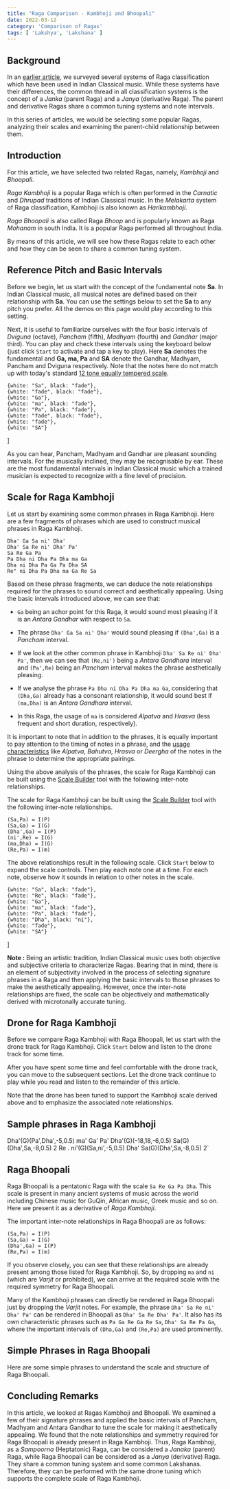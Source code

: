 ```yaml
---
title: "Raga Comparison - Kambhoji and Bhoopali"
date: 2022-03-12
category: 'Comparison of Ragas'
tags: [ 'Lakshya', 'Lakshana' ]
---
```



## Background

In an [earlier article](/learn/raga-classification/), we surveyed several systems of Raga classification which have been used in Indian Classical music. While these systems have their differences, the common thread in all classification systems is the concept of a *Janka* (parent Raga) and a *Janya* (derivative Raga). The parent and derivative Ragas share a common tuning systems and note intervals.

In this series of articles, we would be selecting some popular Ragas, analyzing their scales and examining the parent-child relationship between them.

## Introduction

For this article, we have selected two related Ragas, namely, *Kambhoji* and *Bhoopali*.

*Raga Kambhoji* is a popular Raga which is often performed in the *Carnatic* and *Dhrupad* traditions of Indian Classical music. In the *Melakarta* system of Raga classification, Kambhoji is also known as *Harikambhoji*.

*Raga Bhoopali* is also called Raga *Bhoop* and is popularly known as Raga *Mohanam* in south India. It is a popular Raga performed all throughout India. 

By means of this article, we will see how these Ragas relate to each other and how they can be seen to share a common tuning system.

## Reference Pitch and Basic Intervals

Before we begin, let us start with the concept of the fundamental note **Sa**. In Indian Classical music, all musical notes are defined based on their relationship with **Sa**. You can use the settings below to set the **Sa** to any pitch you prefer. All the demos on this page would play according to this setting.

<CommonPitch />

Next, it is useful to familiarize ourselves with the four basic intervals of *Dviguna*  (octave), *Pancham* (fifth), *Madhyam* (fourth) and *Gandhar* (major third). You can play and check these intervals using the keyboard below (just click `Start` to activate and tap a key to play). Here **Sa** denotes the fundamental and **Ga, ma, Pa** and **SA** denote the Gandhar, Madhyam, Pancham and Dviguna respectively. Note that the notes here do not match up with today's standard [12 tone equally tempered scale](https://en.wikipedia.org/wiki/12_equal_temperament).

    {white: "Sa", black: "fade"},
    {white: "fade", black: "fade"},
    {white: "Ga"},
    {white: "ma", black: "fade"},
    {white: "Pa", black: "fade"},
    {white: "fade", black: "fade"},
    {white: "fade"},
    {white: "SA"}
]

<ScalePlayer title='Basic Intervals' noteSpec={notesBasicIntervals} scale={scaleBasicIntervals} />

As you can hear, Pancham, Madhyam and Gandhar are pleasant sounding intervals. For the musically inclined, they may be recognisable by ear. These are the most fundamental intervals in Indian Classical music which a trained musician is expected to recognize with a fine level of precision.

## Scale for Raga Kambhoji
    
Let us start by examining some common phrases in Raga Kambhoji. Here are a few fragments of phrases which are used to construct musical phrases in Raga Kambhoji.

```
Dha' Ga Sa ni' Dha'
Dha' Sa Re ni' Dha' Pa'
Sa Re Ga Pa
Pa Dha ni Dha Pa Dha ma Ga
Dha ni Dha Pa Ga Pa Dha SA
Re" ni Dha Pa Dha ma Ga Re Sa
```

Based on these phrase fragments, we can deduce the note relationships required for the phrases to sound correct and aesthetically appealing. Using the basic intervals introduced above, we can see that:

* `Ga` being an achor point for this Raga, it would sound most pleasing if it is an *Antara Gandhar* with respect to `Sa`.

* The phrase `Dha' Ga Sa ni' Dha'` would sound pleasing if `(Dha',Ga)` is a *Pancham* interval. 

* If we look at the other common phrase in Kambhoji `Dha' Sa Re ni' Dha' Pa'`, then we can see that `(Re,ni')` being a *Antara Gandhara* interval and `(Pa',Re)` being an *Pancham* interval makes the phrase aesthetically pleasing.
    
* If we analyse the phrase `Pa Dha ni Dha Pa Dha ma Ga`, considering that `(Dha,Ga)` already has a consonant relationship, it would sound best if `(ma,Dha)` is an *Antara Gandhara* interval.
    
* In this Raga, the usage of `ma` is considered *Alpatva* and *Hrasva* (less frequent and short duration, respectively).

It is important to note that in addition to the phrases, it is equally important to pay attention to the timing of notes in a phrase, and the [usage characteristics](/learn/grammar-of-music) like *Alpatva*, *Bahutva*, *Hrasva* or *Deergha* of the notes in the phrase to determine the appropriate pairings.

Using the above analysis of the phrases, the scale for Raga Kambhoji can be built using the [Scale Builder](/scalebuilder/) tool with the following inter-note relationships.

The scale for Raga Kambhoji can be built using the [Scale Builder](/scalebuilder/) tool with the following inter-note relationships.

```
(Sa,Pa) = I(P)
(Sa,Ga) = I(G)
(Dha',Ga) = I(P)
(ni',Re) = I(G)
(ma,Dha) = I(G)
(Re,Pa) = I(m)
```

The above relationships result in the following scale. Click `Start` below to expand the scale controls. Then play each note one at a time. For each note, observe how it sounds in relation to other notes in the scale.

    {white: "Sa", black: "fade"},
    {white: "Re", black: "fade"},
    {white: "Ga"},
    {white: "ma", black: "fade"},
    {white: "Pa", black: "fade"},
    {white: "Dha", black: "ni"},
    {white: "fade"},
    {white: "SA"}
]

<ScalePlayer title='Scale for Raga Kambhoji' noteSpec={noteSpecKambhoji} scale={kambhojiScale} />
    
<Notice>

**Note :** Being an artistic tradition, Indian Classical music uses both objective and subjective criteria to characterize Ragas. Bearing that in mind, there is an element of subjectivity involved in the process of selecting signature phrases in a Raga and then applying the basic intervals to those phrases to make the aesthetically appealing. However, once the inter-note relationships are fixed, the scale can be objectively and mathematically derived with microtonally accurate tuning.

</Notice>


## Drone for Raga Kambhoji

Before we compare Raga Kambhoji with Raga Bhoopali, let us start with the drone track for Raga Kambhoji. Click `Start` below and listen to the drone track for some time.

<DronePlayer title='Drone for Raga Kambhoji' settings={kambhojiDrone} />

After you have spent some time and feel comfortable with the drone track, you can move to the subsequent sections. Let the drone track continue to play while you read and listen to the remainder of this article.
    
Note that the drone has been tuned to support the Kambhoji scale derived above and to emphasize the associated note relationships.

## Sample phrases in Raga Kambhoji

Dha'(G)(Pa',Dha',-5,0.5) ma' Ga' Pa' Dha'(G)(-18,18,-6,0.5) Sa(G)(Dha',Sa,-8,0.5) 2
Re . ni'(G)(Sa,ni',-5,0.5) Dha' Sa(G)(Dha',Sa,-8,0.5) 2`

<MotifPlayer title='Aarohi and Avarohi phrases for Raga Kambhoji' motif={kambhojiMotif} scale={kambhojiScale} />

## Raga Bhoopali

Raga Bhoopali is a pentatonic Raga with the scale `Sa Re Ga Pa Dha`. This scale is present in many ancient systems of music across the world including Chinese music for GuQin, African music, Greek music and so on. Here we present it as a derivative of *Raga Kambhoji*.

The important inter-note relationships in Raga Bhoopali are as follows:

```
(Sa,Pa) = I(P)
(Sa,Ga) = I(G)
(Dha',Ga) = I(P)
(Re,Pa) = I(m)
```

If you observe closely, you can see that these relationships are already present among those listed for Raga Kambhoji. So, by dropping `ma` and `ni` (which are *Varjit* or prohibited), we can arrive at the required scale with the required symmetry for Raga Bhoopali.

Many of the Kambhoji phrases can directly be rendered in Raga Bhoopali just by dropping the *Varjit* notes. For example, the phrase `Dha' Sa Re ni' Dha' Pa'` can be rendered in Bhoopali as `Dha' Sa Re Dha' Pa'`. It also has its own characteristic phrases such as `Pa Ga Re Ga Re Sa`, `Dha' Sa Re Pa Ga`, where the important intervals of `(Dha,Ga)` and `(Re,Pa)` are used prominently.

## Simple Phrases in Raga Bhoopali

Here are some simple phrases to understand the scale and structure of Raga Bhoopali.


<MotifPlayer title='Aarohi and Avarohi phrases for Raga Bhoopali' motif={bhoopaliMotif} scale={kambhojiScale} />

## Concluding Remarks

In this article, we looked at Ragas Kambhoji and Bhoopali. We examined a few of their signature phrases and applied the basic intervals of Pancham, Madhyam and Antara Gandhar to tune the scale for making it aesthetically appealing. We found that the note relationships and symmetry required for Raga Bhoopali is already present in Raga Kambhoji. Thus, Raga Kambhoji, as a *Sampoorna* (Heptatonic) Raga, can be considered a *Janaka* (parent) Raga, while Raga Bhoopali can be considered as a *Janya* (derivative) Raga. They share a common tuning system and some common Lakshanas. Therefore, they can be performed with the same drone tuning which supports the complete scale of Raga Kambhoji.
